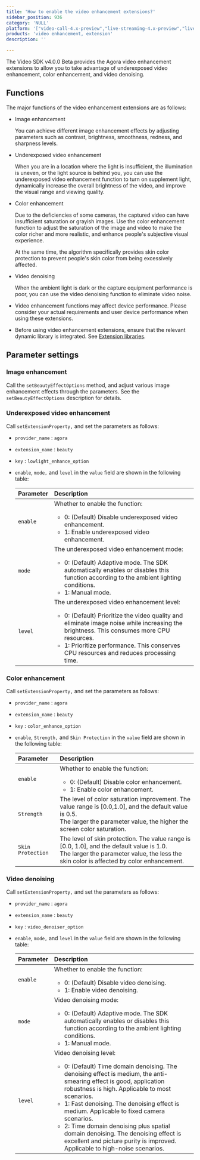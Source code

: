```yaml
---
title: 'How to enable the video enhancement extensions?'
sidebar_position: 936 
category: 'NULL' 
platform: '["video-call-4.x-preview","live-streaming-4.x-preview","live-streaming-standard-4.x-preview","voice-call-4.x-beta","video-call-4.x-beta","live-streaming-premium-4.x-beta","live-streaming-standard-4.x-beta"]'
products: 'video enhancement, extension'   
description: '' 

---
```



The Video SDK v4.0.0 Beta provides the Agora video enhancement extensions to allow you to take advantage of underexposed video enhancement, color enhancement, and video denoising.

## Functions

The major functions of the video enhancement extensions are as follows:

- Image enhancement 

  You can achieve different image enhancement effects by adjusting parameters such as contrast, brightness, smoothness, redness, and sharpness levels.

- Underexposed video enhancement

  When you are in a location where the light is insufficient, the illumination is uneven, or the light source is behind you, you can use the underexposed video enhancement function to turn on supplement light, dynamically increase the overall brightness of the video, and improve the visual range and viewing quality.

- Color enhancement

  Due to the deficiencies of some cameras, the captured video can have insufficient saturation or grayish images. Use the color enhancement function to adjust the saturation of the image and video to make the color richer and more realistic, and enhance people's subjective visual experience.

  At the same time, the algorithm specifically provides skin color protection to prevent people's skin color from being excessively affected.

- Video denoising

  When the ambient light is dark or the capture equipment performance is poor, you can use the video denoising function to eliminate video noise.

  

<div class="alert info">

- Video enhancement functions may affect device performance. Please consider your actual requirements and user device performance when using these extensions.
- Before using video enhancement extensions, ensure that the relevant dynamic library is integrated. See [Extension libraries](./faq/reduce_app_size_ng).

	</div>
 

## Parameter settings

### **Image enhancement**

Call the `setBeautyEffectOptions` method, and adjust various image enhancement effects through the parameters. See the `setBeautyEffectOptions` description for details.

### Underexposed video enhancement

Call `setExtensionProperty,` and set the parameters as follows:

- `provider_name` : `agora`

- `extension_name` : `beauty`

- `key` : `lowlight_enhance_option`

- `enable`, `mode,` and `level` in the `value` field are shown in the following table:

  | Parameter | Description                                                  |
  | :-------- | :----------------------------------------------------------- |
  | `enable` | Whether to enable the function: <ul><li>0: (Default) Disable underexposed video enhancement.<li>1: Enable underexposed video enhancement. |
  | `mode`    | The underexposed video enhancement mode: <ul><li>0: (Default) Adaptive mode. The SDK automatically enables or disables this function according to the ambient lighting conditions.<li>1: Manual mode. |
  | `level`   | The underexposed video enhancement level: <ul><li>0: (Default) Prioritize the video quality and eliminate image noise while increasing the brightness. This consumes more CPU resources.<li>1: Prioritize performance. This conserves CPU resources and reduces processing time. |

### Color enhancement

Call `setExtensionProperty,` and set the parameters as follows:

- `provider_name` : `agora`

- `extension_name` : `beauty`

- `key` : `color_enhance_option`

- `enable`, `Strength,` and `Skin Protection` in the `value` field are shown in the following table:

  | Parameter         | Description                                                  |
  | :---------------- | :----------------------------------------------------------- |
  | `enable`         | Whether to enable the function: <ul><li>0: (Default) Disable color enhancement.<li>1: Enable color enhancement. |
  | `Strength`        | The level of color saturation improvement. The value range is [0.0,1.0], and the default value is 0.5.<br> The larger the parameter value, the higher the screen color saturation. |
  | `Skin Protection` | The level of skin protection. The value range is [0.0, 1.0], and the default value is 1.0.<br> The larger the parameter value, the less the skin color is affected by color enhancement. |

### Video denoising

Call `setExtensionProperty,` and set the parameters as follows:

- `provider_name` : `agora`

- `extension_name` : `beauty`

- `key` : `video_denoiser_option`

- `enable`, `mode,` and `level` in the `value` field are shown in the following table:

  | Parameter | Description                                                  |
  | :-------- | :----------------------------------------------------------- |
	 | `enable` | Whether to enable the function: <ul><li>0: (Default) Disable video denoising.<li>1: Enable video denoising. |
  | `mode`    | Video denoising mode: <ul><li>0: (Default) Adaptive mode. The SDK automatically enables or disables this function according to the ambient lighting conditions.<li>1: Manual mode. |
	 | `level`   | Video denoising level: <ul><li>0: (Default) Time domain denoising. The denoising effect is medium, the anti-smearing effect is good, application robustness is high. Applicable to most scenarios.<li>1: Fast denoising. The denoising effect is medium. Applicable to fixed camera scenarios.<li>2: Time domain denoising plus spatial domain denoising. The denoising effect is excellent and picture purity is improved. Applicable to high-noise scenarios. |
